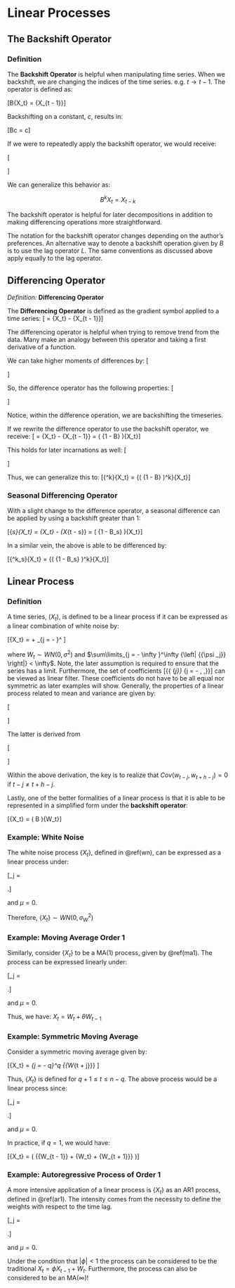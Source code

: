 # Linear Processes

## The Backshift Operator

### Definition

The **Backshift Operator** is helpful when manipulating time series. When we 
backshift, we are changing the indices of the time series.
e.g. $t \rightarrow t-1$. The operator is defined as:

\[B{X_t} = {X_{t - 1}}\]

Backshifting on a constant, $c$, results in:

\[Bc = c\]

If we were to repeatedly apply the backshift operator, we would receive:

\[\begin{aligned}
  {B^2}{X_t} &= B\left( {B{X_t}} \right) \\
   &= B\left( {{X_{t - 1}}} \right) \\
   &= {X_{t - 2}} \\ 
\end{aligned}\]

We can generalize this behavior as:

$${B^k}{X_t} = {X_{t - k}}$$

The backshift operator is helpful for later decompositions in addition to making
differencing operations more straightforward.

The notation for the backshift operator changes depending on the author's 
preferences. An alternative way to denote a backshift operation given by $B$
is to use the lag operator $L$. The same conventions as discussed above apply
equally to the lag operator.

## Differencing Operator

*Definition:* **Differencing Operator**

The **Differencing Operator** is defined as the gradient symbol applied to a time series:
\[\nabla {X_t} = {X_t} - {X_{t - 1}}\]

The differencing operator is helpful when trying to remove trend from the data.
Many make an analogy between this operator and taking a first derivative of
a function.

We can take higher moments of differences by:
\[\begin{aligned}
  {\nabla ^2}{X_t} &= \nabla \left( {\nabla {X_t}} \right) \\
   &= \nabla \left( {{X_t} - {X_{t - 1}}} \right) \\
   &= \left( {{X_t} - {X_{t - 1}}} \right) - \left( {{X_{t - 1}} - {X_{t - 2}}} \right) \\
   &= {X_t} - 2{X_{t - 1}} + {X_{t - 2}} \\ 
\end{aligned} \]

So, the difference operator has the following properties:
\[\begin{aligned}
  {\nabla ^k}{X_t} &= {\nabla ^{k - 1}} \left( {\nabla {X_t}}\right) \\
  {\nabla ^1}{X_t} &= \nabla {X_t} \\ 
\end{aligned} \]

Notice, within the difference operation, we are backshifting the timeseries.

If we rewrite the difference operator to use the backshift operator, we receive:
\[\nabla {X_t} = {X_t} - {X_{t - 1}} = \left( {1 - B} \right){X_t}\]

This holds for later incarnations as well:
\[\begin{aligned}
  {\nabla ^2}{X_t} &= {X_t} - 2{X_{t - 1}} + {X_{t - 2}} \\
   &= \left( {1 - B} \right)\left( {1 - B} \right){X_t} \\
   &= {\left( {1 - B} \right)^2}{X_t} \\ 
\end{aligned} \]

Thus, we can generalize this to:
\[{\nabla ^k}{X_t} = {\left( {1 - B} \right)^k}{X_t}\]

### Seasonal Differencing Operator

With a slight change to the difference operator, a seasonal difference can be
applied by using a backshift greater than 1:

\[{\nabla _s}{X_t} = {X_t} - {X_{t - s}} = \left( {1 - B_s} \right){X_t}\]

In a similar vein, the above is able to be differenced by:

\[{\nabla ^k_s}{X_t} = {\left( {1 - B_s} \right)^k}{X_t}\]

## Linear Process

### Definition

A time series, $(X_t)$, is defined to be a linear process if it can be expressed
as a linear combination of white noise by:

\[{X_t} = \mu + \sum\limits_{j =  - \infty }^\infty  {{\psi _j}{W_{t - j}}} \]

where $W_t \sim WN(0, \sigma^2)$ and $\sum\limits_{j =  - \infty }^\infty  {\left| {{\psi _j}} \right|}  < \infty$.
Note, the later assumption is required to ensure that the series has a limit. 
Furthermore, the set of coefficients \[{\{ {\psi _j}\} _{j =  - \infty , \cdots ,\infty }}\]
can be viewed as linear filter. These coefficients do not have to be all equal
nor symmetric as later examples will show. Generally, the properties of a linear
process related to mean and variance are given by:

\[\begin{aligned}
\mu_{X} &= \mu \\
\gamma_{X}(h) &= \sigma _W^2\sum\limits_{j =  - \infty }^\infty  {{\psi _j}{\psi _{h + j}}}
\end{aligned}\]

The latter is derived from 

\[\begin{aligned}
  \gamma \left( h \right) &= Cov\left( {{x_t},{x_{t + h}}} \right) \\
   &= Cov\left( {\mu  + \sum\limits_{j =  - \infty }^\infty  {{\psi _j}{w_{t - j}}} ,\mu  + \sum\limits_{j =  - \infty }^\infty  {{\psi _j}{w_{t + h - j}}} } \right) \\
   &= Cov\left( {\sum\limits_{j =  - \infty }^\infty  {{\psi _j}{w_{t - j}}} ,\sum\limits_{j =  - \infty }^\infty  {{\psi _j}{w_{t + h - j}}} } \right) \\
   &= \sum\limits_{j =  - \infty }^\infty  {{\psi _j}{\psi _{j + h}}Cov\left( {{w_{t - j}},{w_{t - j}}} \right)}  \\
   &= \sigma _w^2\sum\limits_{j =  - \infty }^\infty  {{\psi _j}{\psi _{j + h}}}  \\ 
\end{aligned} \]

Within the above derivation, the key is to realize that 
$Cov\left( {{w_{t - j}},{w_{t + h - j}}} \right) = 0$ if $t - j \ne t + h - j$.

Lastly, one of the better formalities of a linear process is that it is able 
to be represented in a simplified form under the **backshift operator**:

\[{X_t} = \psi \left( B \right){W_t}\]

### Example: White Noise

The white noise process $\left\{X_t\right\}$, defined in \@ref(wn),
can be expressed as a linear process under:

\[\psi _j = \begin{cases}
      1 , &\mbox{ if } j = 0\\
      0 , &\mbox{ if } |j| \ge 1
\end{cases}.\]

and $\mu = 0$.

Therefore, $\left\{X_t\right\} \sim WN(0, \sigma^2_W)$

### Example: Moving Average Order 1

Similarly, consider $\left\{X_t\right\}$ to be a MA(1) process, 
given by \@ref(ma1). The process can be expressed linearly under: 

\[\psi _j = \begin{cases}
      1, &\mbox{ if } j = 0\\
      \theta , &\mbox{ if } j = 1 \\
      0, &\mbox{ if } j \ge 2
\end{cases}.\]

and $\mu = 0$.

Thus, we have: $X_t = W_t + \theta W_{t-1}$

### Example: Symmetric Moving Average

Consider a symmetric moving average given by:

\[{X_t} = \frac{1}{{2q + 1}}\sum\limits_{j =  - q}^q {{W_{t + j}}} \]

Thus, $\left\{X_t\right\}$ is defined for $q + 1 \le t \le n-q$. The above process
would be a linear process since:

\[\psi _j = \begin{cases}
      \frac{1}{{2q + 1}} , &\mbox{ if } -q \le j \le q\\
      0 , &\mbox{ if } |j| > q
\end{cases}.\]

and $\mu = 0$.

In practice, if $q = 1$, we would have:

\[{X_t} = \frac{1}{3}\left( {{W_{t - 1}} + {W_t} + {W_{t + 1}}} \right)\]

### Example: Autoregressive Process of Order 1

A more intensive application of a linear process is $\left\{X_t\right\}$ as an
AR1 process, defined in \@ref(ar1). The intensity comes
from the necessity to define the weights with respect
to the time lag.

\[\psi _j = \begin{cases}
      \phi^j , &\mbox{ if } j \ge 0\\
      0 , &\mbox{ if } j < 0
\end{cases}.\]

and $\mu = 0$.

Under the condition that $\left| \phi \right| < 1$ the
process can be considered to be the traditional $X_t = \phi X_{t-1} + W_t$. Furthermore, the process can also be considered to be an MA($\infty$)!
